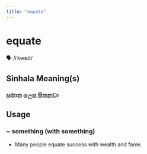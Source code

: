 ```yaml
---
title: "equate"
---
```


# equate

🗣️ /iˈkweɪt/

## Sinhala Meaning(s)

### සමාන ලෙස සිතනවා

## Usage

### ~ something (with something)

- Many people equate success with wealth and fame.

